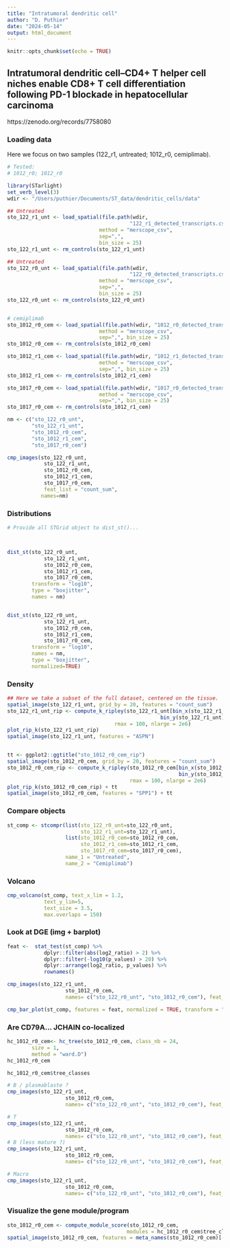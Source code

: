 ```yaml
---
title: "Intratumoral dendritic cell"
author: "D. Puthier"
date: "2024-05-14"
output: html_document
---
```


```r
knitr::opts_chunk$set(echo = TRUE)
```


## Intratumoral dendritic cell–CD4+ T helper cell niches enable CD8+ T cell differentiation following PD-1 blockade in hepatocellular carcinoma

https://zenodo.org/records/7758080

### Loading data

Here we focus on two samples (122_r1, untreated;  1012_r0, cemiplimab).

```r

# Tested:
# 1012_r0; 1012_r0

library(STarlight)
set_verb_level(3)
wdir <- "/Users/puthier/Documents/ST_data/dendritic_cells/data"

## Untreated
sto_122_r1_unt <- load_spatial(file.path(wdir,
                                        "122_r1_detected_transcripts.csv"), 
                              method = "merscope_csv", 
                              sep=",", 
                              bin_size = 25)
sto_122_r1_unt <- rm_controls(sto_122_r1_unt)

## Untreated
sto_122_r0_unt <- load_spatial(file.path(wdir,
                                        "122_r0_detected_transcripts.csv"), 
                              method = "merscope_csv", 
                              sep=",", 
                              bin_size = 25)
sto_122_r0_unt <- rm_controls(sto_122_r0_unt)


# cemiplimab
sto_1012_r0_cem <- load_spatial(file.path(wdir, "1012_r0_detected_transcripts.csv"),
                              method = "merscope_csv",
                              sep=",", bin_size = 25)
sto_1012_r0_cem <- rm_controls(sto_1012_r0_cem)

sto_1012_r1_cem <- load_spatial(file.path(wdir, "1012_r1_detected_transcripts.csv"),
                              method = "merscope_csv",
                              sep=",", bin_size = 25)
sto_1012_r1_cem <- rm_controls(sto_1012_r1_cem)

sto_1017_r0_cem <- load_spatial(file.path(wdir, "1017_r0_detected_transcripts.csv"),
                              method = "merscope_csv",
                              sep=",", bin_size = 25)
sto_1017_r0_cem <- rm_controls(sto_1012_r1_cem)

nm <- c("sto_122_r0_unt",
        "sto_122_r1_unt",
        "sto_1012_r0_cem",
        "sto_1012_r1_cem",
        "sto_1017_r0_cem")

cmp_images(sto_122_r0_unt,
            sto_122_r1_unt,
            sto_1012_r0_cem,
            sto_1012_r1_cem,
            sto_1017_r0_cem,
            feat_list = "count_sum",
           names=nm)


```

### Distributions

```r
# Provide all STGrid object to dist_st()...



dist_st(sto_122_r0_unt,
            sto_122_r1_unt,
            sto_1012_r0_cem,
            sto_1012_r1_cem,
            sto_1017_r0_cem,
        transform = "log10",
        type = "boxjitter",
        names = nm)


dist_st(sto_122_r0_unt,
            sto_122_r1_unt,
            sto_1012_r0_cem,
            sto_1012_r1_cem,
            sto_1017_r0_cem,
        transform = "log10",
        names = nm,
        type = "boxjitter",
        normalized=TRUE)

```





### Density

```r
## Here we take a subset of the full dataset, centered on the tissue.
spatial_image(sto_122_r1_unt, grid_by = 20, features = "count_sum")
sto_122_r1_unt_rip <- compute_k_ripley(sto_122_r1_unt[bin_x(sto_122_r1_unt)[100:200], 
                                                  bin_y(sto_122_r1_unt)[60:180]], 
                                   rmax = 100, nlarge = 2e6)
plot_rip_k(sto_122_r1_unt_rip)
spatial_image(sto_122_r1_unt, features = "ASPN")


tt <- ggplot2::ggtitle("sto_1012_r0_cem_rip")
spatial_image(sto_1012_r0_cem, grid_by = 20, features = "count_sum")
sto_1012_r0_cem_rip <- compute_k_ripley(sto_1012_r0_cem[bin_x(sto_1012_r0_cem)[80:300], 
                                                        bin_y(sto_1012_r0_cem)[20:260]], 
                                        rmax = 100, nlarge = 2e6) 
plot_rip_k(sto_1012_r0_cem_rip) + tt
spatial_image(sto_1012_r0_cem, features = "SPP1") + tt
```

### Compare objects

```r
st_comp <- stcompr(list(sto_122_r0_unt=sto_122_r0_unt,
                        sto_122_r1_unt=sto_122_r1_unt),
                   list(sto_1012_r0_cem=sto_1012_r0_cem,
                        sto_1012_r1_cem=sto_1012_r1_cem,
                        sto_1017_r0_cem=sto_1017_r0_cem),
                   name_1 = "Untreated", 
                   name_2 = "Cemiplimab")
```

### Volcano

```r
cmp_volcano(st_comp, text_x_lim = 1.2, 
            text_y_lim=5, 
            text_size = 3.5, 
            max.overlaps = 150)
```

### Look at DGE (img + barplot)

```r
feat <-  stat_test(st_comp) %>% 
            dplyr::filter(abs(log2_ratio) > 2) %>% 
            dplyr::filter(-log10(p_values) > 20) %>% 
            dplyr::arrange(log2_ratio, p_values) %>% 
            rownames()

cmp_images(sto_122_r1_unt, 
                   sto_1012_r0_cem, 
                   names= c("sto_122_r0_unt", "sto_1012_r0_cem"), feat_list= feat) 
```

```r
cmp_bar_plot(st_comp, features = feat, normalized = TRUE, transform = "None")
```

### Are CD79A... JCHAIN co-localized

```r
hc_1012_r0_cem<- hc_tree(sto_1012_r0_cem, class_nb = 24, 
        size = 1, 
        method = "ward.D")
hc_1012_r0_cem
```

```r
hc_1012_r0_cem$tree_classes
```
```r
# B / plasmablaste ?
cmp_images(sto_122_r1_unt, 
                   sto_1012_r0_cem, 
                   names= c("sto_122_r0_unt", "sto_1012_r0_cem"), feat_list= hc_1012_r0_cem$tree_classes$MOD12) 

# T
cmp_images(sto_122_r1_unt, 
                   sto_1012_r0_cem, 
                   names= c("sto_122_r0_unt", "sto_1012_r0_cem"), feat_list= hc_1012_r0_cem$tree_classes$MOD16)
# B (less mature ?)
cmp_images(sto_122_r1_unt, 
                   sto_1012_r0_cem, 
                   names= c("sto_122_r0_unt", "sto_1012_r0_cem"), feat_list= hc_1012_r0_cem$tree_classes$MOD08)

# Macro 
cmp_images(sto_122_r1_unt, 
                   sto_1012_r0_cem, 
                   names= c("sto_122_r0_unt", "sto_1012_r0_cem"), feat_list= hc_1012_r0_cem$tree_classes$MOD13)
```


### Visualize the gene module/program

```r
sto_1012_r0_cem <- compute_module_score(sto_1012_r0_cem, 
                                       modules = hc_1012_r0_cem$tree_classes)
spatial_image(sto_1012_r0_cem, features = meta_names(sto_1012_r0_cem)[-1], ncol = 6)
```






